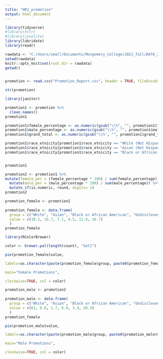 ```yaml
---
title: "HR2_promotion"
output: html_document
---
```




```r

library(tidyverse)
#library(httr)
#library(jsonlite)
library(lubridate)
library(readr)   

```




```r

rawdata <- "C:/Users/small/Documents/Mongomery_College/2021_fall/DATA_205/datasets"
setwd(rawdata)
knitr::opts_knit$set(root.dir = rawdata)
getwd()
  
```


```r


promotion <- read.csv("Promotion_Report.csv", header = TRUE, fileEncoding="UTF-8-BOM")


```

```r
str(promotion)
```


```r
library(janitor)

promotion1 <- promotion %>%
  clean_names()
promotion1
```



```r
promotion1$female_percentage <- as.numeric(gsub("\\%", "", promotion1$female_percentage))
promotion1$male_percentage <- as.numeric(gsub("\\%", "", promotion1$male_percentage))
promotion1$grand_total <- as.numeric(gsub("\\%", "", promotion1$grand_total))

promotion1$race_etnicity[promotion1$race_etnicity == "White (Not Hispanic or Latino)"] <- "White"
promotion1$race_etnicity[promotion1$race_etnicity == "Asian (Not Hispanic or Latino)"] <- "Asian"
promotion1$race_etnicity[promotion1$race_etnicity == "Black or African American (Not Hispanic or Latino)"] <- "Black or African American"


promotion1
```


```r
promotion2 <- promotion1 %>%
mutate(female_per = (female_percentage * 100) / sum(female_percentage)) %>% 
  mutate(male_per = (male_percentage * 100) / sum(male_percentage)) %>%
  mutate_if(is.numeric, round, digits= 1)
promotion2
```

```r
promotion_female <- promotion2
  
promotion_female <- data.frame(
  group = c("White", "Asian", "Black or African American", "Undisclosed", "Other", "Hispanic or Latino"),
  value = c(38.1, 16.7, 7.1, 9.5, 11.9, 16.7)
  )
promotion_female
```


```r
library(RColorBrewer)

color <- brewer.pal(length(count), "Set1") 
```

```r
pie(promotion_female$value,

labels=as.character(paste(promotion_female$group, paste0(promotion_female$value, "%"))),

main="Female Promotions",

clockwise=TRUE, col = color) 
```

```r
promotion_male <- promotion2
  
promotion_male <- data.frame(
  group = c("White", "Asian", "Black or African American", "Undisclosed", "Other", "Hispanic or Latino"),
  value = c(61, 6.8, 1.7, 6.8, 3.4, 20.3)
  )
promotion_female
```



```r
pie(promotion_male$value,

labels=as.character(paste(promotion_male$group, paste0(promotion_male$value, "%"))),

main="Male Promotions",

clockwise=TRUE, col = color) 
```



